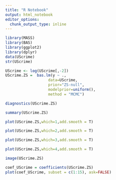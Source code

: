 ```yaml
---
title: "R Notebook"
output: html_notebook
editor_options: 
  chunk_output_type: inline
---
```




```r
library(MASS)
library(BAS)
library(ggplot2)
library(dplyr)
data(UScrime)
str(UScrime)
```
```r
UScrime <- log(UScrime[,-2])
UScrime.ZS =  bas.lm(y ~ ., 
                   data=UScrime,
                   prior="ZS-null",
                   modelprior=uniform(),
                   method = "MCMC") 

```

```r
diagnostics(UScrime.ZS)
```
```r
summary(UScrime.ZS)
```

```r
plot(UScrime.ZS,which=1,add.smooth = T)
```
```r
plot(UScrime.ZS,which=2,add.smooth = T)
```

```r
plot(UScrime.ZS,which=3,add.smooth = T)
```
 
```r
plot(UScrime.ZS,which=4,add.smooth = T)
```
```r
image(UScrime.ZS)
```

```r

coef_UScrime = coefficients(UScrime.ZS)
plot(coef_UScrime, subset = c(1:15), ask=FALSE)
```

